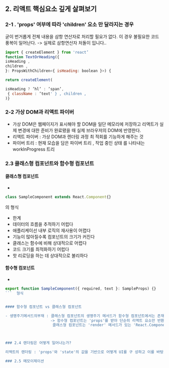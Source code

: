 ## 2. 리액트 핵심요소 깊게 살펴보기

### 2-1 . 'props' 여부에 따라 'children' 요소 만 달라지는 경우

굳이 번거롭게 전체 내용을 삼항 연산자로 처리할 필요가 없다. 
이 경우 불필요한 코드 풍복이 일어난다. -> 실제로 삼항연산자 처돌이 입니다.. 

```jsx
import { createElement } from 'react’
function TextOrHeading({
isHeading ,
children ,
}: PropsWithChildren<{ isHeading: boolean }>) {

return createElement(

isHeading ? ’hl’ : ’span’,
 { className : ’text' } , children ,
)}
```

### 2-2 가상 DOM과 리액트 파이버
- 가상 DOM은 웹페이지가 표시해야 할 DOM을 일단 메모리에 저장하고 리액트가 실제 변경에 대한 준비가 완료됐을 때 실제 브라우저의 DOM에 반영한다.
- 리액트 파이버 : 가상 DOM과 렌더링 과정 최 적회를 기능하게 해주는 것
- 파이버 트리 : 현재 모습을 담은 파이버 트리 , 작업 중인 상태 를 나타내는 worklnProgress 트리


### 2.3 클래스형 컴포넌트와 함수형 컴포넌트

#### 클래스형 컴포넌트
- 
```jsx 
class SampleComponent extends React.Component{}
```
의 형식

- 한계 
- 데이터의 흐름을 추적하기 어럽다
- 애플리케이선 내부 로직의 재사용이 어렵다
- 기능이 많아질수록 컴포넌트의 크기가 커진다
- 클래스는 함수에 비해 상대적으로 어렵다
- 코드 크기를 최적화하기 어럽다
- 핫 리로딩을 하는 데 상대적으로 불리하다


#### 함수형 컴포넌트
- 
```jsx
export function SampleComponent({ required, text }: SampleProps) {}
```  형식


#### 함수형 컴포넌트 vs 클래스형 컴포넌트

- 생명주기메서드의부재 : 클래스형 컴포넌트의 생명주기 메서드가 함수형 컴포넌트에서는 존재하지 않음 
                    -> 함수형 컴포넌트는 'props'를 받아 단순히 리액트 요소만 반환하는 함수인 반면, 
                     클래스형 컴포넌트는 'render' 메서드가 있는 'React.Component'를 상속 받아 구현하는 자바스크립트 클래스이기 때문



### 2.4 렌더링은 어떻게 일어나는가?

리액트의 렌더링 : 'props'와 'state'의 값을 기반으로 어떻게 UI를 구 성하고 이를 바탕으로 어떤 DOM 결과를 브라우저에 제공할 것인지 계산하는 일련의 과정

### 2.5 메모이제이션




